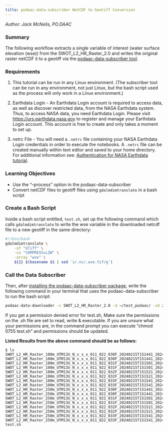```yaml
---
title: podaac-data-subscriber NetCDF to Geotiff Conversion
---
```

*Author: Jack McNelis, PO.DAAC*

### Summary 

The following workflow extracts a single variable of interest (water surface elevation (wse)) from the SWOT_L2_HR_Raster_2.0 and writes the original raster netCDF it to a geotiff via the [podaac-data-subscriber tool](https://github.com/podaac/data-subscriber).

### Requirements

1. This tutorial can be run in any Linux environment. (The subscriber tool can be run in any environment, not just Linux, but the bash script used as the process will only work in a Linux environment.)

2. Earthdata Login - An Earthdata Login account is required to access data, as well as discover restricted data, from the NASA Earthdata system. Thus, to access NASA data, you need Earthdata Login. Please visit [https://urs.earthdata.nasa.gov](https://urs.earthdata.nasa.gov) to register and manage your Earthdata Login account. This account is free to create and only takes a moment to set up.

3. netrc File - You will need a `.netrc` file containing your NASA Earthdata Login credentials in order to execute the notebooks. A `.netrc` file can be created manually within text editor and saved to your home directory. For additional information see: [Authentication for NASA Earthdata tutorial](https://nasa-openscapes.github.io/2021-Cloud-Workshop-AGU/tutorials/02_NASA_Earthdata_Authentication.html).

### Learning Objectives

- Use the "--process" option in the podaac-data-subscriber 
- Convert netCDF files to geotiff files using `gdalmdimtranslate` in a bash script

### Create a Bash Script

Inside a bash script entitled, `test.sh`, set up the following command which calls `gdalmdimtranslate` to write the wse variable in the downloaded netcdf file to a new geotiff in the same directory:

``` bash
#!/bin/bash
gdalmdimtranslate \
	-of "GTiff" \
	-co "COMPRESS=LZW" \
	-array "wse" \
	${1} $(basename $1 | sed 's/.nc/.wse.tif/g')
```

### Call the Data Subscriber
Then, after [installing the podaac-data-subscriber package](https://github.com/podaac/data-subscriber#installation), write the following command in your terminal that uses the podaac-data-subscriber to run the bash script:

``` bash
podaac-data-downloader -c SWOT_L2_HR_Raster_2.0 -d ~/test_podaac/ -sd 2024-02-15T15:15:00Z -ed 2024-02-15T15:16:00Z --process "${PWD}/test.sh"
```

If you get a permission denied error for test.sh, Make sure the permissions on the .sh file are set to read, write & executable. If you are unsure what your permissions are, in the command prompt you can execute "chmod 0755 test.sh" and permissions should be updated.

**Listed Results from the above command should be as follows:**

```
$ ls
SWOT_L2_HR_Raster_100m_UTM13U_N_x_x_x_011_022_030F_20240215T151441_20240215T151502_PIC0_01.nc
SWOT_L2_HR_Raster_100m_UTM13U_N_x_x_x_011_022_030F_20240215T151441_20240215T151502_PIC0_01.wse.tif
SWOT_L2_HR_Raster_100m_UTM13U_N_x_x_x_011_022_031F_20240215T151501_20240215T151522_PIC0_01.nc
SWOT_L2_HR_Raster_100m_UTM13U_N_x_x_x_011_022_031F_20240215T151501_20240215T151522_PIC0_01.wse.tif
SWOT_L2_HR_Raster_100m_UTM13U_N_x_x_x_011_022_032F_20240215T151521_20240215T151542_PIC0_01.nc
SWOT_L2_HR_Raster_100m_UTM13U_N_x_x_x_011_022_032F_20240215T151521_20240215T151542_PIC0_01.wse.tif
SWOT_L2_HR_Raster_100m_UTM13U_N_x_x_x_011_022_033F_20240215T151541_20240215T151602_PIC0_01.nc
SWOT_L2_HR_Raster_100m_UTM13U_N_x_x_x_011_022_033F_20240215T151541_20240215T151602_PIC0_01.wse.tif
SWOT_L2_HR_Raster_250m_UTM13U_N_x_x_x_011_022_030F_20240215T151441_20240215T151502_PIC0_01.nc
SWOT_L2_HR_Raster_250m_UTM13U_N_x_x_x_011_022_030F_20240215T151441_20240215T151502_PIC0_01.wse.tif
SWOT_L2_HR_Raster_250m_UTM13U_N_x_x_x_011_022_031F_20240215T151501_20240215T151522_PIC0_01.nc
SWOT_L2_HR_Raster_250m_UTM13U_N_x_x_x_011_022_031F_20240215T151501_20240215T151522_PIC0_01.wse.tif
SWOT_L2_HR_Raster_250m_UTM13U_N_x_x_x_011_022_032F_20240215T151521_20240215T151542_PIC0_01.nc
SWOT_L2_HR_Raster_250m_UTM13U_N_x_x_x_011_022_032F_20240215T151521_20240215T151542_PIC0_01.wse.tif
SWOT_L2_HR_Raster_250m_UTM13U_N_x_x_x_011_022_033F_20240215T151541_20240215T151602_PIC0_01.nc
SWOT_L2_HR_Raster_250m_UTM13U_N_x_x_x_011_022_033F_20240215T151541_20240215T151602_PIC0_01.wse.tif
test.sh
```